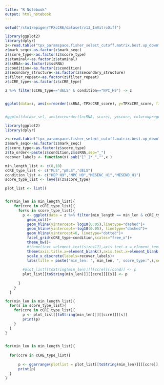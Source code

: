 ```yaml
---
title: "R Notebook"
output: html_notebook
---
```


```r
setwd("/sto1/epigen/TPXcCRE/dataset/v13_InVitroDiff")

library(ggplot2)
library(dplyr)
z<-read.table("tpx_paramspace.fisher_select_cutoff.matrix.best.up_down", header = T)
z$mark_seqc<-as.factor(z$mark_seqc)
z$score_type<-as.factor(z$score_type)
z$staminal<-as.factor(z$staminal)
z$ssRNA<-as.factor(z$ssRNA)
z$condition<-as.factor(z$condition)
z$secondary_structure<-as.factor(z$secondary_structure)
z$filter_repeat<-as.factor(z$filter_repeat)
z$cCRE_type<-as.factor(z$cCRE_type)

z %>% filter(cCRE_type=="dELS" & condition=="NPC_H9") -> z


ggplot(data=z, aes(x=reorder(ssRNA,-TPXcCRE_score), y=TPXcCRE_score, fill=mark_seqc))+geom_col()+facet_grid(condition+cCRE_type+score_type~min_length+guanine_rate,scales="free_x")+theme_bw()+theme(text =element_text(size=11),axis.text.x = element_text(angle = 90, vjust = 0.5, hjust=1))+geom_hline(yintercept=log10(0.05),linetype="dashed")+geom_hline(yintercept=-log10(0.05), linetype="dashed")+geom_hline(yintercept=0, linetype="dotted")


#ggplot(data=z_sel, aes(x=reorder(lncRNA,-score), y=score, color=upregulated, size=len))+geom_point()+facet_wrap(~cCRE,scales="free_x",ncol=1)+theme_bw()+theme(text =element_text(size=18),axis.text.x = element_text(angle = 90, vjust = 0.5, hjust=1))+geom_hline(yintercept=log10(0.05),linetype="dashed")+geom_hline(yintercept=-log10(0.05), linetype="dashed")+geom_hline(yintercept=0, linetype="dotted")

```



```r
library(ggplot2)
library(dplyr)

z<-read.table("tpx_paramspace.fisher_select_cutoff.matrix.best.up_down", header = T)
z$mark_seqc<-as.factor(z$mark_seqc)
z$score_type<-as.factor(z$score_type)
z$to_order<-paste(z$condition,z$ssRNA,sep="_")
recover_labels <- function(x) sub("[^_]*_","",x )

min_length_list <- c(8,10)
cCRE_type_list <- c("PLS","pELS","dELS")
condition_list <- c("HEP_H9","NPC_H9","MESENC_H1","MESEND_H1")
score_type_list <- levels(z$score_type)

plot_list <- list()


for(min_len in min_length_list){
    for(ccre in cCRE_type_list){
      for(s in score_type_list){
        p <- ggplot(data = z %>% filter(min_length == min_len & cCRE_type == ccre & score_type == s), aes(x=reorder(to_order,-TPXcCRE_score), y=TPXcCRE_score, fill=mark_seqc))+
          geom_col()+
          geom_hline(yintercept= log10(0.05),linetype="dashed")+
          geom_hline(yintercept=-log10(0.05), linetype="dashed")+
          geom_hline(yintercept=0, linetype="dotted")+
          facet_grid(cCRE_type~condition,scales="free_x")+
          theme_bw()+
          #theme(text =element_text(size=11),axis.text.x = element_text(angle = 90, vjust = 0.5, hjust=1))+
          theme(axis.title.x=element_blank(),axis.text.x=element_blank(),axis.ticks.x=element_blank())+
          scale_x_discrete(labels=recover_labels)+
          labs(title = paste("min_len: ", min_len, ", score_type:",s,sep=" "))
      
        #plot_list[[toString(min_len)]][[ccre]][[cond]] <- p
        plot_list[[toString(min_len)]][[ccre]][[s]] <- p
        
      }
    }
  }

```




```r

for(min_len in min_length_list){
  for(s in score_type_list){
    for(ccre in cCRE_type_list){
        p <- plot_list[[toString(min_len)]][[ccre]][[s]]
        print(p)
    }
  }
}
      
```


```r
for(min_len in min_length_list){
  
  for(ccre in cCRE_type_list){
      
      p <- ggarrange(plotlist = plot_list[[toString(min_len)]][[ccre]], ncol = 1, common.legend = T)
      print(p)
  }
}

```



